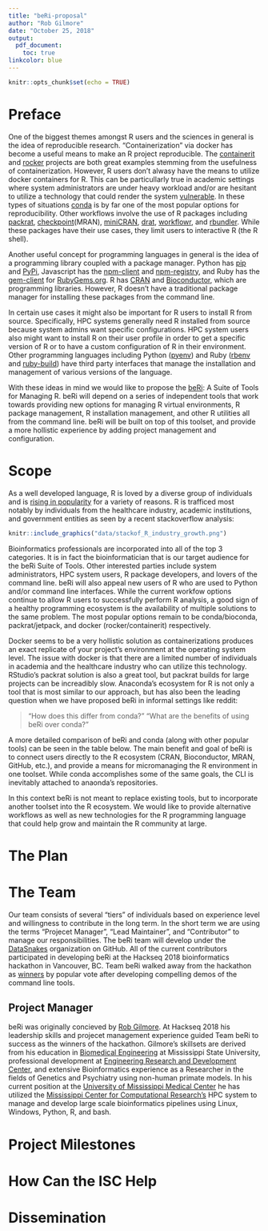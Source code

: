 ```yaml
---
title: "beRi-proposal"
author: "Rob Gilmore"
date: "October 25, 2018"
output: 
  pdf_document:
    toc: true
linkcolor: blue 
---
```



```r
knitr::opts_chunk$set(echo = TRUE)
```

\newpage

# Preface

One of the biggest themes amongst R users and the sciences in general is the idea of reproducible research.  "Containerization" via docker has become a useful means to make an R project reproducible.  The [containerit](https://github.com/o2r-project/containerit) and [rocker](https://github.com/rocker-org/rocker) projects are both great examples stemming from the usefulness of containerization.  However, R users don't alwasy have the means to utilize docker containers for R.  This can be particullarly true in academic settings where system administrators are under heavy workload and/or are hesitant to utilize a technology that could render the system [vulnerable](https://docs.docker.com/engine/security/security/#docker-daemon-attack-surface).  In these types of situations  [conda](https://docs.anaconda.com/anaconda/user-guide/tasks/use-r-language/) is by far one of the most popular options for reproducibility.  Other workflows involve the use of R packages including [packrat](https://github.com/rstudio/packrat), [checkpoint](https://github.com/RevolutionAnalytics/checkpoint)(MRAN), [miniCRAN](https://github.com/andrie/miniCRAN), [drat](https://github.com/eddelbuettel/drat), [workflowr](https://github.com/jdblischak/workflowr), and [rbundler](https://cran.r-project.org/web/packages/rbundler/index.html).  While these packages have their use cases, they limit users to interactive R (the R shell).

Another useful concept for programming languages in general is the idea of a programming library coupled with a package manager.  Python has [pip](https://pypi.org/project/pip/) and [PyPi](https://pypi.org/), Javascript has the [npm-client](https://github.com/npm/cli) and [npm-registry](https://docs.npmjs.com/misc/registry), and Ruby has the [gem-client](https://github.com/rubygems/rubygems) for [RubyGems.org](https://rubygems.org/).  R has [CRAN](https://cran.r-project.org/) and [Bioconductor](https://www.bioconductor.org/), which are programming libraries.  However, R doesn't have a traditional package manager for installing these packages from the command line.

In certain use cases it might also be important for R users to install R from source.  Specifically, HPC systems generally need R installed from source because system admins want specific configurations.  HPC system users also might want to install R on their user profile in order to get a specific version of R or to have a custom configuration of R in their environment.  Other programming languages including Python ([pyenv](https://github.com/pyenv/pyenv)) and Ruby ([rbenv](https://github.com/rbenv/rbenv) and [ruby-build](https://github.com/jdblischak/workflowr)) have third party interfaces that manage the installation and management of various versions of the language.

With these ideas in mind we would like to propose the [beRi](https://github.com/datasnakes/beRi): A Suite of Tools for Managing R.  beRi will depend on a series of independent tools that work towards providing new options for managing R virtual environments, R package management, R installation management, and other R utilities all from the command line.  beRi will be built on top of this toolset, and provide a more hollistic experience by adding project management and configuration.

\newpage

# Scope

As a well developed language, R is loved by a diverse group of individuals and is [rising in popularity](https://blog.revolutionanalytics.com/popularity/) for a variety of reasons.  R is trafficed most notably by individuals from the healthcare industry, academic institutions, and government entities as seen by a recent stackoverflow analysis:
  
```r
knitr::include_graphics("data/stackof_R_industry_growth.png")
```

Bioinformatics professionals are incorporated into all of the top 3 categories.  It is in fact the bioinformatician that is our target audience for the beRi Suite of Tools.  Other interested parties include system administrators, HPC system users, R package developers, and lovers of the command line.  beRi will also appeal new users of R who are used to Python and/or command line interfaces.  While the current workfow options continue to allow R users to successfully perform R analysis, a good sign of a healthy programming ecosystem is the availability of multiple solutions to the same problem.  The most popular options remain to be conda/bioconda, packrat/jetpack, and docker (rocker/containerit) respectively.

Docker seems to be a very hollistic solution as containerizations produces an exact replicate of your project's environment at the operating system level.  The issue with docker is that there are a limited number of individuals in academia and the healthcare industry who can utilize this technology.  RStudio's packrat solution is also a great tool, but packrat builds for large projects can be increadibly slow.  Anaconda's ecosystem for R is not only a tool that is most similar to our approach, but has also been the leading question when we have proposed beRi in informal settings like reddit:

> "How does this differ from conda?"
> "What are the benefits of using beRi over conda?"

A more detailed comparison of beRi and conda (along with other popular tools) can be seen in the table below.  The main benefit and goal of beRi is to connect users directly to the R ecosystem (CRAN, Bioconductor, MRAN, GitHub, etc.), and provide a means for micromanaging the R environment in one toolset.  While conda accomplishes some of the same goals, the CLI is inevitably attached to anaonda's repositories.

 <!-- Insert Table -->

In this context beRi is not meant to replace existing tools, but to incorporate another toolset into the R ecosystem.  We would like to provide alternative workflows as well as new technologies for the R programming language that could help grow and maintain the R community at large.  

# The Plan


\newpage

# The Team

Our team consists of several "tiers" of individuals based on experience level and willingness to contribute in the long term.  In the short term we are using the terms "Projecet Manager", "Lead Maintainer", and "Contributor" to manage our responsibilities.  The beRi team will develop under the [DataSnakes](https://github.com/datasnakes) organization on GitHub.  All of the current contributors participated in developing beRi at the Hackseq 2018 bioinformatics hackathon in Vancouver, BC.  Team beRi walked away from the hackathon as [winners](https://www.hackseq.com/) by popular vote after developing compelling demos of the command line tools.

## Project Manager

beRi was originally concieved by [Rob Gilmore](https://www.linkedin.com/in/robert-gilmore-7b451592).  At Hackseq 2018 his leadership skills and projecet management experience guided Team beRi to success as the winners of the hackathon.  Gilmore's skillsets are derived from his education in [Biomedical Engineering](https://www.abe.msstate.edu/academics/undergraduate/biomedical-engineering/curriculum/) at Mississippi State University, professional development at [Engineering Research and Development Center](https://www.erdc.usace.army.mil/), and extensive Bioinformatics experience as a Researcher in the fields of Genetics and Psychiatry using non-human primate models.  In his current position at the [University of Mississippi Medical Center](https://www.umc.edu/som/Departments%20and%20Offices/SOM%20Departments/Psychiatry-and-Human-Behavior/Centers/Divisions,%20Centers,%20Divisions%20and%20Research/Neurobiology-and-Behavior-Research/Overview.html) he has utilized the [Mississippi Center for Computational Research's](https://mcsr.olemiss.edu/research/) HPC system to manage and develop large scale bioinformatics pipelines using Linux, Windows, Python, R, and bash.

# Project Milestones

# How Can the ISC Help

# Dissemination
  
  